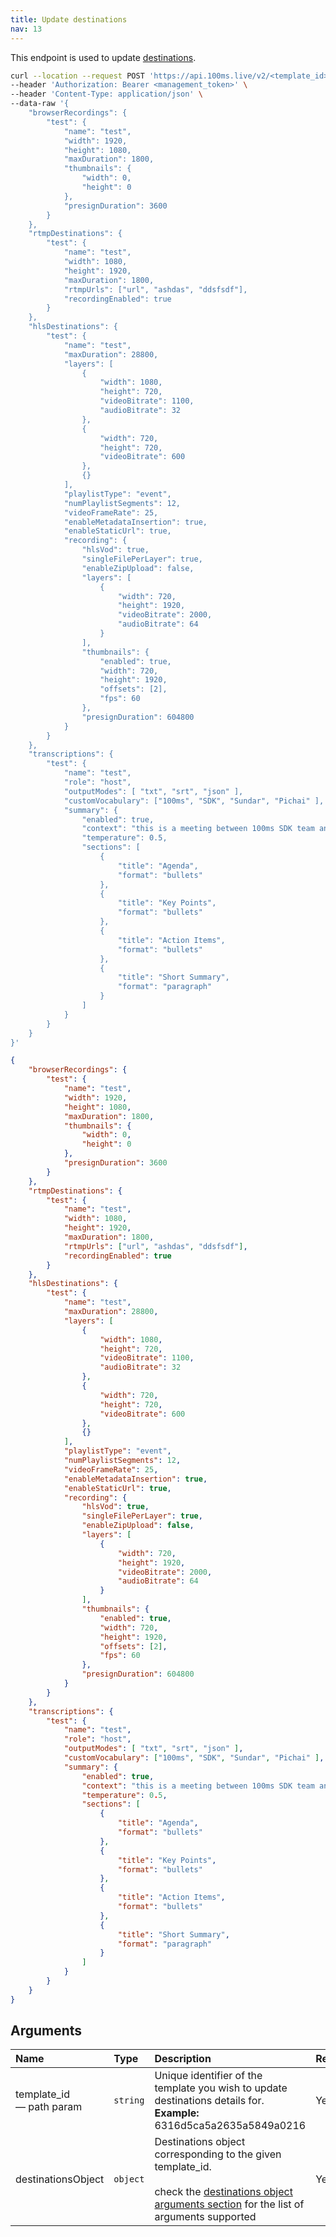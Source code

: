 ```yaml
---
title: Update destinations
nav: 13
---
```


This endpoint is used to update [destinations](/server-side/v2/policy/create-template-via-api#destinations-object).

<PostRequest title="https://api.100ms.live/v2/templates/<template_id>/destinations" />

<Request id="req-0">

```bash
curl --location --request POST 'https://api.100ms.live/v2/<template_id>/destinations' \
--header 'Authorization: Bearer <management_token>' \
--header 'Content-Type: application/json' \
--data-raw '{
    "browserRecordings": {
        "test": {
            "name": "test",
            "width": 1920,
            "height": 1080,
            "maxDuration": 1800,
            "thumbnails": {
                "width": 0,
                "height": 0
            },
            "presignDuration": 3600
        }
    },
    "rtmpDestinations": {
        "test": {
            "name": "test",
            "width": 1080,
            "height": 1920,
            "maxDuration": 1800,
            "rtmpUrls": ["url", "ashdas", "ddsfsdf"],
            "recordingEnabled": true
        }
    },
    "hlsDestinations": {
        "test": {
            "name": "test",
            "maxDuration": 28800,
            "layers": [
                {
                    "width": 1080,
                    "height": 720,
                    "videoBitrate": 1100,
                    "audioBitrate": 32
                },
                {
                    "width": 720,
                    "height": 720,
                    "videoBitrate": 600
                },
                {}
            ],
            "playlistType": "event",
            "numPlaylistSegments": 12,
            "videoFrameRate": 25,
            "enableMetadataInsertion": true,
            "enableStaticUrl": true,
            "recording": {
                "hlsVod": true,
                "singleFilePerLayer": true,
                "enableZipUpload": false,
                "layers": [
                    {
                        "width": 720,
                        "height": 1920,
                        "videoBitrate": 2000,
                        "audioBitrate": 64
                    }
                ],
                "thumbnails": {
                    "enabled": true,
                    "width": 720,
                    "height": 1920,
                    "offsets": [2],
                    "fps": 60
                },
                "presignDuration": 604800
            }
        }
    },
    "transcriptions": {
        "test": {
            "name": "test",
            "role": "host",
            "outputModes": [ "txt", "srt", "json" ],
            "customVocabulary": ["100ms", "SDK", "Sundar", "Pichai" ],
            "summary": {
                "enabled": true,
                "context": "this is a meeting between 100ms SDK team and a user representative",
                "temperature": 0.5,
                "sections": [
                    {
                        "title": "Agenda",
                        "format": "bullets"
                    },
                    {
                        "title": "Key Points",
                        "format": "bullets"
                    },
                    {
                        "title": "Action Items",
                        "format": "bullets"
                    },
                    {
                        "title": "Short Summary",
                        "format": "paragraph"
                    }
                ]
            }
        }
    }
}'
```

</Request>

<ResponseBox id="res-0" status="200 OK">

```json
{
    "browserRecordings": {
        "test": {
            "name": "test",
            "width": 1920,
            "height": 1080,
            "maxDuration": 1800,
            "thumbnails": {
                "width": 0,
                "height": 0
            },
            "presignDuration": 3600
        }
    },
    "rtmpDestinations": {
        "test": {
            "name": "test",
            "width": 1080,
            "height": 1920,
            "maxDuration": 1800,
            "rtmpUrls": ["url", "ashdas", "ddsfsdf"],
            "recordingEnabled": true
        }
    },
    "hlsDestinations": {
        "test": {
            "name": "test",
            "maxDuration": 28800,
            "layers": [
                {
                    "width": 1080,
                    "height": 720,
                    "videoBitrate": 1100,
                    "audioBitrate": 32
                },
                {
                    "width": 720,
                    "height": 720,
                    "videoBitrate": 600
                },
                {}
            ],
            "playlistType": "event",
            "numPlaylistSegments": 12,
            "videoFrameRate": 25,
            "enableMetadataInsertion": true,
            "enableStaticUrl": true,
            "recording": {
                "hlsVod": true,
                "singleFilePerLayer": true,
                "enableZipUpload": false,
                "layers": [
                    {
                        "width": 720,
                        "height": 1920,
                        "videoBitrate": 2000,
                        "audioBitrate": 64
                    }
                ],
                "thumbnails": {
                    "enabled": true,
                    "width": 720,
                    "height": 1920,
                    "offsets": [2],
                    "fps": 60
                },
                "presignDuration": 604800
            }
        }
    },
    "transcriptions": {
        "test": {
            "name": "test",
            "role": "host",
            "outputModes": [ "txt", "srt", "json" ],
            "customVocabulary": ["100ms", "SDK", "Sundar", "Pichai" ],
            "summary": {
                "enabled": true,
                "context": "this is a meeting between 100ms SDK team and a user representative",
                "temperature": 0.5,
                "sections": [
                    {
                        "title": "Agenda",
                        "format": "bullets"
                    },
                    {
                        "title": "Key Points",
                        "format": "bullets"
                    },
                    {
                        "title": "Action Items",
                        "format": "bullets"
                    },
                    {
                        "title": "Short Summary",
                        "format": "paragraph"
                    }
                ]
            }
        }
    }
}
```

</ResponseBox>

## Arguments

| Name                           | Type     | Description                                                                                                                                                                                                                     | Required |
| :----------------------------- | :------- | :------------------------------------------------------------------------------------------------------------------------------------------------------------------------------------------------------------------------------ | :------- |
| template_id <br/> — path param | `string` | Unique identifier of the template you wish to update destinations details for. <br/> **Example:** 6316d5ca5a2635a5849a0216                                                                                                      | Yes      |
| destinationsObject <br/>       | `object` | Destinations object corresponding to the given template_id. <br/><br/>check the [destinations object arguments section](/server-side/v2/policy/create-template-via-api#destinations-object) for the list of arguments supported | Yes      |
